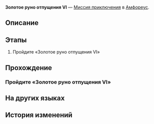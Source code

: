 {{Дополнить|Диалоги.}}
{{Миссия Инфобокс
|id              = 8030115
|Название        = 
|Изображение     = Миссия Освоения Золотое руно отпущения VI.png
|Тип             = Миссия приключения
|События         = 
|Глава           = 
|Условия         = 
|Персонажи       = Первопроходец
|СтартЛокация    = Золотое руно отпущения VI
|Мир             = Амфореус
|Локации         = Золотое руно отпущения VI
|Предыдущая      = 
|Следующая       = 
|Награды         = 
}}
'''Золотое руно отпущения VI''' — [[Миссия приключения]] в [[Амфореус]].

==Описание==
{{Описание|<!--официальное описание из Перекрёстка судеб-->}}

==Этапы==
# Пройдите «Золотое руно отпущения VI»

==Прохождение==
{{Дополнить}}

===Пройдите «Золотое руно отпущения VI»===
{{Описание миссии|локация=Золотое руно отпущения VI|Все комнаты гипогея надёжно запечатаны. Эта находится под защитой золотого руна отпущения. Продолжить путь можно, лишь пройдя испытание.}}
{{Диалог Начало}}

{{Диалог Конец}}

==На других языках==
{{На других языках
|en   = Golden Scapegoat: Room VI
|zhs  = 黄金替罪羊-房间Ⅵ
|zht  = 黃金替罪羔羊-房間Ⅵ
|ja   = 黄金のスケープゴート：部屋VI
|ko   = 황금 희생양-방Ⅵ
|es   = Chivo expiatorio dorado: sala VI
|fr   = Salle VI du Bouc émissaire doré
|ru   = Золотое руно отпущения VI
|th   = แพะรับบาปทองคำ: ห้อง VI
|vi   = Con Dê Gánh Tội Vàng: Phòng VI
|de   = Goldener Sündenbock: Raum VI
|id   = Kambing Hitam Emas: Ruangan VI
|pt   = Bode Expiatório Dourado: Sala VI
}}

==История изменений==
{{История изменений|3.0}}
